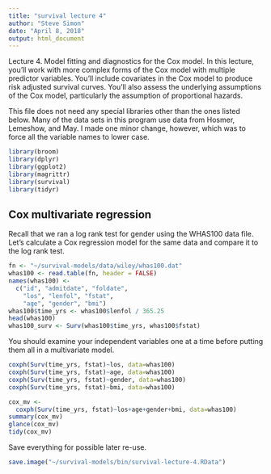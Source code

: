 ```yaml
---
title: "survival lecture 4"
author: "Steve Simon"
date: "April 8, 2018"
output: html_document
---
```


Lecture 4. Model fitting and diagnostics for the Cox model. In this lecture, you’ll work with more complex forms of the Cox model with multiple predictor variables. You’ll include covariates in the Cox model to produce risk adjusted survival curves. You’ll also assess the underlying assumptions of the Cox model, particularly the assumption of proportional hazards.

This file does not need any special libraries other than the ones listed below. Many of the data sets in this program use data from Hosmer, Lemeshow, and May. I made one minor change, however, which was to force all the variable names to lower case.

```r
library(broom)
library(dplyr)
library(ggplot2)
library(magrittr)
library(survival)
library(tidyr)
```

## Cox multivariate regression

Recall that we ran a log rank test for gender using the WHAS100 data file. Let's calculate a Cox regression model for the same data and compare it to the log rank test.

```r
fn <- "~/survival-models/data/wiley/whas100.dat" 
whas100 <- read.table(fn, header = FALSE) 
names(whas100) <- 
  c("id", "admitdate", "foldate",
    "los", "lenfol", "fstat",
    "age", "gender", "bmi")
whas100$time_yrs <- whas100$lenfol / 365.25
head(whas100)
whas100_surv <- Surv(whas100$time_yrs, whas100$fstat)
```

You should examine your independent variables one at a time before putting them all in a multivariate model.

```r
coxph(Surv(time_yrs, fstat)~los, data=whas100)
coxph(Surv(time_yrs, fstat)~age, data=whas100)
coxph(Surv(time_yrs, fstat)~gender, data=whas100)
coxph(Surv(time_yrs, fstat)~bmi, data=whas100)
```

```r
cox_mv <- 
  coxph(Surv(time_yrs, fstat)~los+age+gender+bmi, data=whas100)
summary(cox_mv)
glance(cox_mv)
tidy(cox_mv)
```

Save everything for possible later re-use.

```r
save.image("~/survival-models/bin/survival-lecture-4.RData")
```